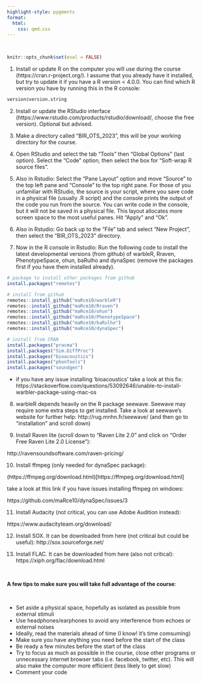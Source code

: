 ```yaml
---
highlight-style: pygments
format:
  html:
    css: qmd.css
---
```


&nbsp; 

```r

knitr::opts_chunk$set(eval = FALSE)

```

1) Install or update R on the computer you will use during the course (https://cran.r-project.org/). I assume that you already have it installed, but try to update it if you have a R version < 4.0.0. You can find which R version you have by running this in the R console:

```r

version$version.string

```

2) Install or update the RStudio interface (https://www.rstudio.com/products/rstudio/download/, choose the free version). Optional but advised.

3) Make a directory called "BIR_OTS_2023", this will be your working directory for the course.

4) Open RStudio and select the tab "Tools" then "Global Options" (last option). Select the "Code" option, then select the box for "Soft-wrap R source files".

5) Also in Rstudio: Select the "Pane Layout" option and move "Source" to the top left pane and "Console" to the top right pane. For those of you unfamiliar with RStudio, the source is your script, where you save code in a physical file (usually .R script) and the console prints the output of the code you run from the source. You can write code in the console, but it will not be saved in a physical file. This layout allocates more screen space to the most useful panes. Hit "Apply" and "Ok".

6) Also in Rstudio: Go back up to the "File" tab and select "New Project", then select the "BIR_OTS_2023" directory.

7) Now in the R console in Rstudio: Run the following code to install the latest developmental versions (from github) of warbleR, Rraven, PhenotypeSpace, ohun, baRulho and dynaSpec (remove the packages first if you have them installed already).

```r

# package to install other packages from github
install.packages("remotes") 

# install from github
remotes::install_github("maRce10/warbleR")
remotes::install_github("maRce10/Rraven")
remotes::install_github("maRce10/ohun")
remotes::install_github("maRce10/PhenotypeSpace")
remotes::install_github("maRce10/baRulho")
remotes::install_github("maRce10/dynaSpec")

# install from CRAN
install.packages("pracma")
install.packages("Sim.DiffProc")
install.packages("bioacoustics")
install.packages("phonTools")
install.packages("soundgen")

```


 * if you have any issue installing 'bioacoustics' take a look at this fix: https://stackoverflow.com/questions/53092646/unable-to-install-warbler-package-using-mac-os


8) warbleR depends heavily on the R package seewave. Seewave may require some extra steps to get installed. Take a look at seewave's website for further help:
http://rug.mnhn.fr/seewave/ (and then go to "installation" and scroll down)


9) Install Raven lite (scroll down to "Raven Lite 2.0" and click on "Order Free Raven Lite 2.0 License"):

http://ravensoundsoftware.com/raven-pricing/


10) Install ffmpeg (only needed for dynaSpec package):

(https://ffmpeg.org/download.html)[https://ffmpeg.org/download.html]

take a look at this link if you have issues installing ffmpeg on windows:

https://github.com/maRce10/dynaSpec/issues/3


11) Install Audacity (not critical, you can use Adobe Audition instead):

https://www.audacityteam.org/download/


12) Install SOX. It can be downloaded from here (not critical but could be useful):
http://sox.sourceforge.net/

13) Install FLAC. It can be downloaded from here (also not critical): https://xiph.org/flac/download.html

&nbsp; 

<div class="alert alert-warning">


**A few tips to make sure you will take full advantage of the course**:

&nbsp; 

  - Set aside a physical space, hopefully as isolated as possible from external stimuli
  - Use headphones/earphones to avoid any interference from echoes or external noises
  - Ideally, read the materials ahead of time (I know! it's time comsuming)
  - Make sure you have anything you need before the start of the class
  - Be ready a few minutes before the start of the class
  - Try to focus as much as possible in the course, close other programs or unnecessary internet browser tabs (i.e. facebook, twitter, etc). This will also make the computer more efficient (less likely to get slow)
  - Comment your code

</div>
